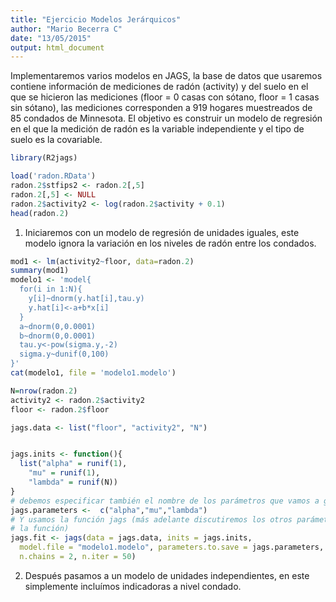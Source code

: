 ```yaml
---
title: "Ejercicio Modelos Jerárquicos"
author: "Mario Becerra C"
date: "13/05/2015"
output: html_document
---
```


Implementaremos varios modelos en JAGS, la base de datos que usaremos contiene información de mediciones de radón (activity) y del suelo en el que se hicieron las mediciones (floor = 0 casas con sótano, floor = 1 casas sin sótano), las mediciones corresponden a 919 hogares muestreados de 85 condados de Minnesota. El objetivo es construir un modelo de regresión en el que la medición de radón es la variable independiente y el tipo de suelo es la covariable.

```r
library(R2jags)
```


```r
load('radon.RData')
radon.2$stfips2 <- radon.2[,5]
radon.2[,5] <- NULL
radon.2$activity2 <- log(radon.2$activity + 0.1)
head(radon.2)
```

1) Iniciaremos con un modelo de regresión de unidades iguales, este modelo ignora la variación en los niveles de radón entre los condados.

```r
mod1 <- lm(activity2~floor, data=radon.2)
summary(mod1)
modelo1 <- 'model{
  for(i in 1:N){
    y[i]~dnorm(y.hat[i],tau.y)
    y.hat[i]<-a+b*x[i]
  }
  a~dnorm(0,0.0001)
  b~dnorm(0,0.0001)
  tau.y<-pow(sigma.y,-2)
  sigma.y~dunif(0,100)
}'
cat(modelo1, file = 'modelo1.modelo')

N=nrow(radon.2)
activity2 <- radon.2$activity2
floor <- radon.2$floor

jags.data <- list("floor", "activity2", "N")


jags.inits <- function(){
  list("alpha" = runif(1),
    "mu" = runif(1), 
    "lambda" = runif(N))
}
# debemos especificar también el nombre de los parámetros que vamos a guardar
jags.parameters <-  c("alpha","mu","lambda")
# Y usamos la función jags (más adelante discutiremos los otros parámetros de 
# la función)
jags.fit <- jags(data = jags.data, inits = jags.inits, 
  model.file = "modelo1.modelo", parameters.to.save = jags.parameters,
  n.chains = 2, n.iter = 50) 
```

2) Después pasamos a un modelo de unidades independientes, en este simplemente incluímos indicadoras a nivel condado.

```r

```



